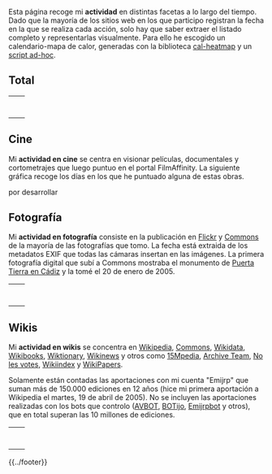 {{headerheatmap|1=Actividad}}
<!--
ideas para añadir a actividad:
* hacer un total
* subsecciones para:
** wikis (actual)
** cine (Filmaffinity)
** fotografía (flickr&commons)
** twitter (log descargable)
** forjas (github)

-->
Esta página recoge mi '''actividad''' en distintas facetas a lo largo del tiempo. Dado que la mayoría de los sitios web en los que participo registran la fecha en la que se realiza cada acción, solo hay que saber extraer el listado completo y representarlas visualmente. Para ello he escogido un calendario-mapa de calor, generadas con la biblioteca [https://github.com/kamisama/cal-heatmap cal-heatmap] y un [https://github.com/emijrp/emijrp.github.io/blob/master/actividad.py script ad-hoc].

== Total ==

<center>
<table style="text-align: center;">
<tr style="margin-bottom:20px;"><td><div id="actividad-total-2005"></div></td><td><div id="actividad-total-2006"></div></td></tr>
<tr><td><div id="actividad-total-2007"></div></td><td><div id="actividad-total-2008"></div></td></tr>
<tr><td><div id="actividad-total-2009"></div></td><td><div id="actividad-total-2010"></div></td></tr>
<tr><td><div id="actividad-total-2011"></div></td><td><div id="actividad-total-2012"></div></td></tr>
<tr><td><div id="actividad-total-2013"></div></td><td><div id="actividad-total-2014"></div></td></tr>
<tr><td><div id="actividad-total-2015"></div></td><td valign=top><div id="actividad-total-2016"></div></td></tr>
<tr><td><div id="actividad-total-2017"></div></td><td valign=top><div id="actividad-total-2018"></div></td></tr>
</table>
</center>

<script type="text/javascript">
var highlights = new Array();
highlights[2005] = [ new Date(2005, 0, 20) ];
highlights[2006] = [ ];
highlights[2007] = [ ];
highlights[2008] = [ ];
highlights[2009] = [ ];
highlights[2010] = [ ];
highlights[2011] = [ ];
highlights[2012] = [ ];
highlights[2013] = [ ];
highlights[2014] = [ ];
highlights[2015] = [ ];
highlights[2016] = [ ];
highlights[2017] = [ ];
highlights[2018] = [ ];

var years = new Array();
moment.lang("es");
for (i = 2005; i <= 2017; i++) {
    displaylegend = i == 2017;
    years[i] = new CalHeatMap();
    years[i].init({
        itemSelector: "#actividad-total-"+i, 
        itemName: ["acción", "acciones"], 
        domain: "year", 
        subDomain: "day", 
        data: "actividad-total.json", 
        start: new Date(i, 0), 
        weekStartOnMonday: true, 
        highlight: highlights[i], 
        cellSize: 10, 
        range: 1, 
        displayLegend: displaylegend,
        legend: [20, 40, 60, 80], 
        legendTitleFormat: {
            lower: "Menos de {min} {name}",
            inner: "Entre {down} y {up} {name}",
            upper: "Más de {max} {name}"
        },
        subDomainDateFormat:  function(date) {
            return moment(date).format("LL");
        }, 
        subDomainTextFormat: function(date, value) {
            if (value > 80) {
                return ;
            } else {
                return value;
            }
        }, 
    });
}
</script>

== Cine ==

Mi '''actividad en cine''' se centra en visionar películas, documentales y cortometrajes que luego puntuo en el portal FilmAffinity. La siguiente gráfica recoge los días en los que he puntuado alguna de estas obras.

por desarrollar

== Fotografía ==

Mi '''actividad en fotografía''' consiste en la publicación en [https://www.flickr.com/photos/emijrp/ Flickr] y [https://commons.wikimedia.org/w/index.php?title=Special:ListFiles/Emijrp&ilshowall=1 Commons] de la mayoría de las fotografías que tomo. La fecha está extraida de los metadatos EXIF que todas las cámaras insertan en las imágenes. La primera fotografía digital que subí a Commons mostraba el monumento de [https://commons.wikimedia.org/wiki/File:Cadiz_Puertas_de_tierra20-01-2005.jpg Puerta Tierra en Cádiz] y la tomé el 20 de enero de 2005.

<center>
<table style="text-align: center;">
<tr style="margin-bottom:20px;"><td><div id="actividad-foto-2005"></div></td><td><div id="actividad-foto-2006"></div></td></tr>
<tr><td><div id="actividad-foto-2007"></div></td><td><div id="actividad-foto-2008"></div></td></tr>
<tr><td><div id="actividad-foto-2009"></div></td><td><div id="actividad-foto-2010"></div></td></tr>
<tr><td><div id="actividad-foto-2011"></div></td><td><div id="actividad-foto-2012"></div></td></tr>
<tr><td><div id="actividad-foto-2013"></div></td><td><div id="actividad-foto-2014"></div></td></tr>
<tr><td><div id="actividad-foto-2015"></div></td><td valign=top><div id="actividad-foto-2016"></div></td></tr>
<tr><td><div id="actividad-foto-2017"></div></td><td valign=top><div id="actividad-foto-2018"></div></td></tr>
</table>
</center>

<script type="text/javascript">
var highlights = new Array();
highlights[2005] = [ new Date(2005, 0, 20) ];
highlights[2006] = [ ];
highlights[2007] = [ ];
highlights[2008] = [ ];
highlights[2009] = [ ];
highlights[2010] = [ ];
highlights[2011] = [ ];
highlights[2012] = [ ];
highlights[2013] = [ ];
highlights[2014] = [ ];
highlights[2015] = [ ];
highlights[2016] = [ ];
highlights[2017] = [ ];
highlights[2018] = [ ];

var years = new Array();
moment.lang("es");
for (i = 2005; i <= 2017; i++) {
    displaylegend = i == 2017;
    years[i] = new CalHeatMap();
    years[i].init({
        itemSelector: "#actividad-foto-"+i, 
        itemName: ["fotografía", "fotografías"], 
        domain: "year", 
        subDomain: "day", 
        data: "actividad-foto.json", 
        start: new Date(i, 0), 
        weekStartOnMonday: true, 
        highlight: highlights[i], 
        cellSize: 10, 
        range: 1, 
        displayLegend: displaylegend,
        legend: [20, 40, 60, 80], 
        legendTitleFormat: {
            lower: "Menos de {min} {name}",
            inner: "Entre {down} y {up} {name}",
            upper: "Más de {max} {name}"
        },
        subDomainDateFormat:  function(date) {
            return moment(date).format("LL");
        }, 
        subDomainTextFormat: function(date, value) {
            if (value > 80) {
                return ;
            } else {
                return value;
            }
        }, 
    });
}
</script>

== Wikis ==

Mi '''actividad en wikis''' se concentra en [https://www.wikipedia.org Wikipedia], [https://commons.wikimedia.org Commons], [https://www.wikidata.org Wikidata], [https://es.wikibooks.org Wikibooks], [https://es.wiktionary.org Wiktionary], [https://es.wikinews.org Wikinews] y otros como [https://wiki.15m.cc 15Mpedia], [http://archiveteam.org Archive Team], [http://wiki.nolesvotes.org No les votes], [http://wikiindex.org Wikiindex] y [http://wikipapers.referata.com WikiPapers].

Solamente están contadas las aportaciones con mi cuenta "Emijrp" que suman más de 150.000 ediciones en 12 años (hice mi primera aportación a Wikipedia el martes, 19 de abril de 2005). No se incluyen las aportaciones realizadas con los bots que controlo ([https://en.wikipedia.org/wiki/Special:CentralAuth/AVBOT AVBOT], [https://en.wikipedia.org/wiki/Special:CentralAuth/BOTijo BOTijo], [https://en.wikipedia.org/wiki/Special:CentralAuth/Emijrpbot Emijrpbot] y otros), que en total superan las 10 millones de ediciones.

<center>
<table style="text-align: center;">
<tr style="margin-bottom:20px;"><td><div id="actividad-wiki-2005"></div></td><td><div id="actividad-wiki-2006"></div></td></tr>
<tr><td><div id="actividad-wiki-2007"></div></td><td><div id="actividad-wiki-2008"></div></td></tr>
<tr><td><div id="actividad-wiki-2009"></div></td><td><div id="actividad-wiki-2010"></div></td></tr>
<tr><td><div id="actividad-wiki-2011"></div></td><td><div id="actividad-wiki-2012"></div></td></tr>
<tr><td><div id="actividad-wiki-2013"></div></td><td><div id="actividad-wiki-2014"></div></td></tr>
<tr><td><div id="actividad-wiki-2015"></div></td><td valign=top><div id="actividad-wiki-2016"></div></td></tr>
<tr><td><div id="actividad-wiki-2017"></div></td><td valign=top><div id="actividad-wiki-2018"></div></td></tr>
</table>
</center>

<script type="text/javascript">
var highlights = new Array();
highlights[2005] = [ new Date(2005, 3, 19) ];
highlights[2006] = [ ];
highlights[2007] = [ ];
highlights[2008] = [ ];
highlights[2009] = [ ];
highlights[2010] = [ ];
highlights[2011] = [ ];
highlights[2012] = [ ];
highlights[2013] = [ ];
highlights[2014] = [ ];
highlights[2015] = [ ];
highlights[2016] = [ ];
highlights[2017] = [ ];
highlights[2018] = [ ];

var years = new Array();
moment.lang("es");
for (i = 2005; i <= 2017; i++) {
    displaylegend = i == 2017;
    years[i] = new CalHeatMap();
    years[i].init({
        itemSelector: "#actividad-wiki-"+i, 
        itemName: ["edición", "ediciones"], 
        domain: "year", 
        subDomain: "day", 
        data: "actividad-wiki.json", 
        start: new Date(i, 0), 
        weekStartOnMonday: true, 
        highlight: highlights[i], 
        cellSize: 10, 
        range: 1, 
        displayLegend: displaylegend,
        legend: [20, 40, 60, 80], 
        legendTitleFormat: {
            lower: "Menos de {min} {name}",
            inner: "Entre {down} y {up} {name}",
            upper: "Más de {max} {name}"
        },
        subDomainDateFormat:  function(date) {
            return moment(date).format("LL");
        }, 
        subDomainTextFormat: function(date, value) {
            if (value > 80) {
                return ;
            } else {
                return value;
            }
        }, 
    });
}
</script>

{{../footer}}
